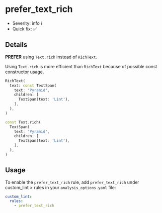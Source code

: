 # prefer_text_rich

- Severity: info ℹ️
- Quick fix: ✅

## Details

**PREFER** using `Text.rich` instead of `RichText`.

Using `Text.rich` is more efficient than `RichText` because of possible const constructor usage.

```dart title="Bad"
RichText(
  text: const TextSpan(
    text: 'Pyramid',
    children: [
      TextSpan(text: 'Lint'),
    ],
  ),
)
```

```dart title="Good"
const Text.rich(
  TextSpan(
    text: 'Pyramid',
    children: [
      TextSpan(text: 'Lint'),
    ],
  ),
)
```

## Usage

To enable the `prefer_text_rich` rule, add `prefer_text_rich` under custom_lint > rules in your `analysis_options.yaml` file:

```yaml
custom_lint:
  rules:
    - prefer_text_rich
```
